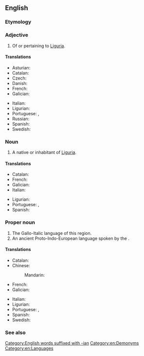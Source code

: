 ==English==
{{wikipedia}}

===Etymology===
{{suffix|en|Liguria|an}}

===Adjective===
{{en-adj}}

# Of or pertaining to [[Liguria]].

====Translations====
{{trans-top|Of or pertaining to Liguria}}
* Asturian: {{t|ast|ligur}}
* Catalan: {{t|ca|lígur}}
* Czech: {{t|cs|ligurský}}
* Danish: {{t|da|ligurisk}}
* French: {{t+|fr|ligurien}}
* Galician: {{t|gl|lígur}}
{{trans-mid}}
* Italian: {{t+|it|ligure}}
* Ligurian: {{t|lij|lìgure}}
* Portuguese: {{t|pt|lígure}}, {{t|pt|ligúrio}}
* Russian: {{t|ru|лигурский}}
* Spanish: {{t+|es|ligur}}
* Swedish: {{t|sv|ligurisk}}
{{trans-bottom}}

===Noun===
{{en-noun}}

# A native or inhabitant of [[Liguria]].

====Translations====
{{trans-top|native or inhabitant}}
* Catalan: {{t|ca|lígur|m|f}}
* French: {{t+|fr|ligurien|m}}
* Galician: {{t|gl|lígur|m|f}}
* Italian: {{t+|it|ligure|m|f}}
{{trans-mid}}
* Ligurian: {{t-needed|lij}}
* Portuguese: {{t|pt|lígure|m|f}}, {{t|pt|ligúrio|m}}
* Spanish: {{t+|es|ligur|m|f}}
{{trans-bottom}}

===Proper noun===
{{en-proper noun}}

# The Gallo-Italic language of this region.
# An ancient Proto-Indo-European language spoken by the {{l|en|Ligures}}.

====Translations====
{{trans-top|Gallo-Italic language}}
* Catalan: {{t|ca|lígur|m}}
* Chinese:
*: Mandarin: {{t|cmn|利古里亞語}}
* French: {{t+|fr|ligurien|m}}
* Galician: {{t|gl|lígur|m}}
{{trans-mid}}
* Italian: {{t+|it|ligure|m}}
* Ligurian: {{t-needed|lij}}
* Portuguese: {{t|pt|lígure|m}}, {{t|pt|ligúrio|m}}
* Spanish: {{t+|es|ligur}}
* Swedish: {{t+|sv|liguriska|c}}
{{trans-bottom}}

===See also===
{{langcat|lij}}

[[Category:English words suffixed with -ian]]
[[Category:en:Demonyms]]
[[Category:en:Languages]]